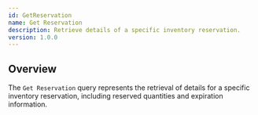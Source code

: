 ```yaml
---
id: GetReservation
name: Get Reservation
description: Retrieve details of a specific inventory reservation.
version: 1.0.0
---
```


## Overview

The `Get Reservation` query represents the retrieval of details for a specific inventory reservation, including reserved quantities and expiration information.

<NodeGraph />
